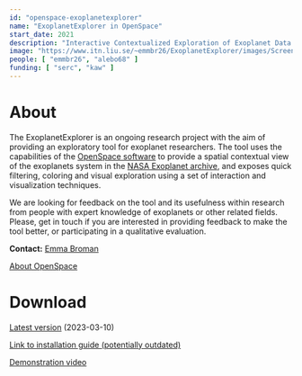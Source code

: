 ```yaml
---
id: "openspace-exoplanetexplorer"
name: "ExoplanetExplorer in OpenSpace"
start_date: 2021
description: "Interactive Contextualized Exploration of Exoplanet Data for Experts"
image: "https://www.itn.liu.se/~emmbr26/ExoplanetExplorer/images/Screenshot_2022-09-30_twocolors_bothviews.png"
people: [ "emmbr26", "alebo68" ]
funding: [ "serc", "kaw" ]
---
```


# About
The ExoplanetExplorer is an ongoing research project with the aim of providing an exploratory tool for exoplanet researchers.
The tool uses the capabilities of the [OpenSpace software](https://www.openspaceproject.com/) to provide a spatial contextual view of the exoplanets system in the [NASA Exoplanet archive](https://exoplanetarchive.ipac.caltech.edu/), and exposes quick filtering, coloring and visual exploration using a set of interaction and visualization techniques.

We are looking for feedback on the tool and its usefulness within research from people with expert knowledge of exoplanets or other related fields.
Please, get in touch if you are interested in providing feedback to make the tool better, or participating in a qualitative evaluation.

**Contact:** [Emma Broman](/personnel/emmbr26/)

[About OpenSpace](https://www.openspaceproject.com/)

# Download

[Latest version](https://data.openspaceproject.com/release/ExoplanetExplorer/2023-03-10/OpenSpace_ExoExplorer.zip) (2023-03-10)

[Link to installation guide (potentially outdated)](https://www.itn.liu.se/~emmbr26/ExoplanetExplorer/2022-09-21/Guide.pdf)

[Demonstration video](https://data.openspaceproject.com/release/ExoplanetExplorer/misc/demo_video.mov)

